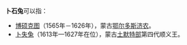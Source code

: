 '''卜石兔'''可以指：
*[[博硕克图|博硕克图]]（1565年－1626年），蒙古[[鄂尔多斯|鄂尔多斯]][[济农|济农]]。
*[[卜失兔|卜失兔]]（1613年—1627年在位），蒙古[[土默特部|土默特部]]第四代顺义王。

{{disambig|L|Cat=三字人名消歧义}}